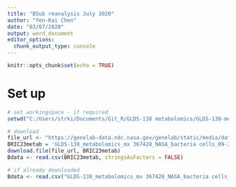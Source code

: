 ```yaml
---
title: "BSub reanalysis July 2020"
author: "Yen-Kai Chen"
date: "03/07/2020"
output: word_document
editor_options: 
  chunk_output_type: console
---
```


```r
knitr::opts_chunk$set(echo = TRUE)
```

# Set up
```r
# set workingspace - if required
setwd("C:/Users/strki/Documents/Git_R/GLDS-138 metabolomics/GLDS-138-metabolomics")

# download
file_url <- "https://genelab-data.ndc.nasa.gov/genelab/static/media/dataset/GLDS-138_metabolomics_mx%20367428_NASA_bacteria%20cells_09-2017_submit%20.csv?version=1"
BRIC23metab = 'GLDS-138_metabolomics_mx 367428_NASA_bacteria cells_09-2017_submit.csv'
download.file(file_url, BRIC23metab)
Bdata <- read.csv(BRIC23metab, stringsAsFactors = FALSE)

# if already downloaded
Bdata <- read.csv("GLDS-138_metabolomics_mx 367428_NASA_bacteria cells_09-2017_submit.csv", stringsAsFactors = FALSE)

```


















